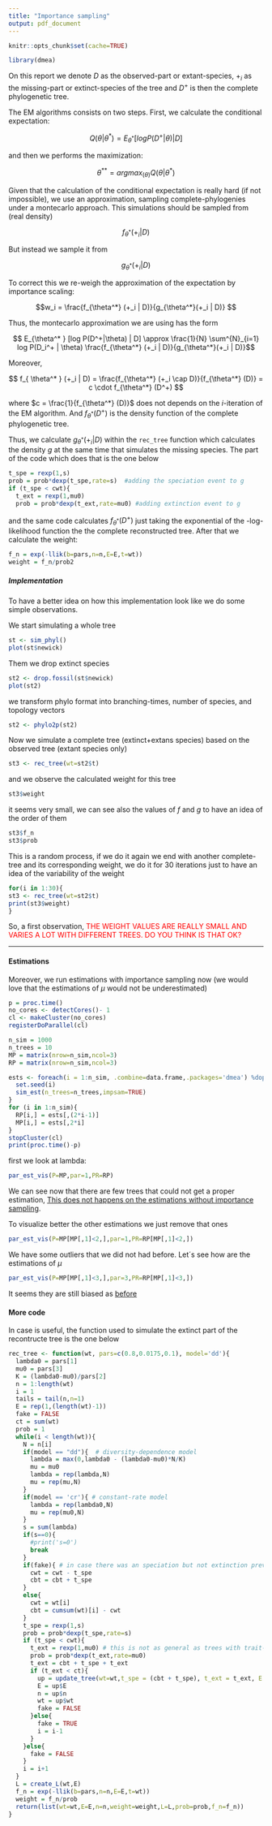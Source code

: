 ```yaml
---
title: "Importance sampling"
output: pdf_document
---
```


```r
knitr::opts_chunk$set(cache=TRUE)
```

```r
library(dmea)
```
On this report we denote $D$ as the observed-part or extant-species, $+_i$ as the missing-part or extinct-species of the tree and $D^+$ is then the complete phylogenetic tree.  


The EM algorithms consists on two steps. First, we calculate the conditional expectation:

$$ Q(\theta|\theta^*) = E_{\theta^* } [log P(D^+|\theta) | D] $$

and then we performs the maximization:

$$ \theta ^{**} = argmax_{(\theta)} Q( \theta | \theta ^*) $$

Given that the calculation of the conditional expectation is really hard (if not impossible), we use an approximation, sampling complete-phylogenies under a montecarlo approach. This simulations should be sampled from (real density) 

$$ f_{\theta^*} (+_i | D) $$

But instead we sample it from 

$$ g_{\theta^*}(+_i | D) $$

To correct this we re-weigh the approximation of the expectation by importance scaling:

$$w_i =  \frac{f_{\theta^*} (+_i | D)}{g_{\theta^*}(+_i | D)} $$


Thus, the montecarlo approximation we are using has the form

$$ E_{\theta^* } [log P(D^+|\theta) | D] \approx \frac{1}{N} \sum^{N}_{i=1} log P(D_i^+ | \theta)  \frac{f_{\theta^*} (+_i | D)}{g_{\theta^*}(+_i | D)}$$

Moreover, 

$$ f_{ \theta^* } (+_i | D) = \frac{f_{\theta^*} (+_i \cap D)}{f_{\theta^*} (D)} = c \cdot f_{\theta^*} (D^+) $$ 

where $c = \frac{1}{f_{\theta^*} (D)}$ does not depends on the $i$-iteration of the EM algorithm. And $f_{\theta^*} (D^+)$ is the density function of the complete phylogenetic tree. 

Thus, we calculate $g_{\theta^*}(+_i | D)$ within the ```rec_tree``` function which calculates the density $g$ at the same time that simulates the missing species. The part of the code which does that is the one below

```r
t_spe = rexp(1,s)
prob = prob*dexp(t_spe,rate=s)  #adding the speciation event to g
if (t_spe < cwt){
  t_ext = rexp(1,mu0)
  prob = prob*dexp(t_ext,rate=mu0) #adding extinction event to g
```

and the same code calculates $f_{\theta^*} (D^+)$ just taking the exponential of the -log-likelihood function the the complete reconstructed tree. After that we calculate the weight:

```r
f_n = exp(-llik(b=pars,n=n,E=E,t=wt))
weight = f_n/prob2
```

##### Implementation

To have a better idea on how this implementation look like we do some simple observations. 

We start simulating a whole tree

```r
st <- sim_phyl()
plot(st$newick)
```  

Them we drop extinct species

```r
st2 <- drop.fossil(st$newick)
plot(st2)
```

we transform phylo format into branching-times, number of species, and topology vectors

```r
st2 <- phylo2p(st2)
```

Now we simulate a complete tree (extinct+extans species) based on the observed tree (extant species only) 

```r
st3 <- rec_tree(wt=st2$t)
```

and we observe the calculated weight for this tree

```r
st3$weight
```

it seems very small, we can see also the values of $f$ and $g$ to have an idea of the order of them 

```r
st3$f_n
st3$prob
```


This is a random process, if we do it again we end with another complete-tree and its corresponding weight, we do it for 30 iterations just to have an idea of the variability of the weight


```r
for(i in 1:30){
st3 <- rec_tree(wt=st2$t)
print(st3$weight)
}
```
So, a first observation, <span style="color:red">  THE WEIGHT VALUES ARE REALLY SMALL AND VARIES A LOT WITH DIFFERENT TREES. DO YOU THINK IS THAT OK? </span>


***


#### Estimations

Moreover, we run estimations with importance sampling now (we would love that the estimations of $\mu$ would not be underestimated)

```r

p = proc.time()
no_cores <- detectCores()- 1 
cl <- makeCluster(no_cores)
registerDoParallel(cl)

n_sim = 1000
n_trees = 10
MP = matrix(nrow=n_sim,ncol=3)
RP = matrix(nrow=n_sim,ncol=3)

ests <- foreach(i = 1:n_sim, .combine=data.frame,.packages='dmea') %dopar% {  
  set.seed(i)
  sim_est(n_trees=n_trees,impsam=TRUE)
}
for (i in 1:n_sim){
  RP[i,] = ests[,(2*i-1)]
  MP[i,] = ests[,2*i]
}
stopCluster(cl)
print(proc.time()-p)
```


first we look at lambda:

```r
par_est_vis(P=MP,par=1,PR=RP)
```

We can see now that there are few trees that could not get a proper estimation, [This does not happens on the estimations without importance sampling](http://rpubs.com/franciscorichter/231599).

To visualize better the other estimations we just remove that ones

```r
par_est_vis(P=MP[MP[,1]<2,],par=1,PR=RP[MP[,1]<2,])
```

We have some outliers that we did not had before. Let´s see how are the estimations of $\mu$

```r
par_est_vis(P=MP[MP[,1]<3,],par=3,PR=RP[MP[,1]<3,])
```

It seems they are still biased as [before](http://rpubs.com/franciscorichter/231599)



#### More code
In case is useful, the function used to simulate the extinct part of the recontructe tree is the one below

```r
rec_tree <- function(wt, pars=c(0.8,0.0175,0.1), model='dd'){
  lambda0 = pars[1]
  mu0 = pars[3]
  K = (lambda0-mu0)/pars[2]
  n = 1:length(wt)
  i = 1
  tails = tail(n,n=1)
  E = rep(1,(length(wt)-1))
  fake = FALSE
  ct = sum(wt)
  prob = 1
  while(i < length(wt)){
    N = n[i]
    if(model == "dd"){  # diversity-dependence model
      lambda = max(0,lambda0 - (lambda0-mu0)*N/K)
      mu = mu0
      lambda = rep(lambda,N)
      mu = rep(mu,N)
    }
    if(model == 'cr'){ # constant-rate model
      lambda = rep(lambda0,N)
      mu = rep(mu0,N)
    }
    s = sum(lambda)
    if(s==0){
      #print('s=0')
      break
    }
    if(fake){ # in case there was an speciation but not extinction previously
      cwt = cwt - t_spe
      cbt = cbt + t_spe
    }
    else{
      cwt = wt[i]
      cbt = cumsum(wt)[i] - cwt
    }
    t_spe = rexp(1,s)
    prob = prob*dexp(t_spe,rate=s)
    if (t_spe < cwt){
      t_ext = rexp(1,mu0) # this is not as general as trees with trait-dependance species yet,
      prob = prob*dexp(t_ext,rate=mu0)
      t_ext = cbt + t_spe + t_ext
      if (t_ext < ct){
        up = update_tree(wt=wt,t_spe = (cbt + t_spe), t_ext = t_ext, E = E, n = n)
        E = up$E
        n = up$n
        wt = up$wt
        fake = FALSE
      }else{
        fake = TRUE
        i = i-1
      }
    }else{
      fake = FALSE
    }
    i = i+1
  }
  L = create_L(wt,E)
  f_n = exp(-llik(b=pars,n=n,E=E,t=wt))
  weight = f_n/prob
  return(list(wt=wt,E=E,n=n,weight=weight,L=L,prob=prob,f_n=f_n))
}
```

<!--

```r
par_est_vis(P=MP[MP[,1]<3,],par=1,PR=RP[MP[,1]<3,])
```
 --> 




<!--
Where, in the case of  $f_{\theta^*} (+_i | D)  = \prod_i P_{ms_i}$, and $P_{ms_i}$ corresponds to the probability for the missing species number $i$. That is 

$$ P_{ms_i} = \displaystyle\underbrace{\left(\sum \lambda\right)_{i} e^{-t_i(\sum \lambda)_i} \frac{1}{n_i}}_{speciation} \displaystyle\underbrace{\frac{\mu e^{-t_i \mu}}{1-e^{-\mu rT}}}_{extinction} $$

Then, for the case of DD we have 

$$ P_{ms_i} = n_i(\lambda_0-\beta n_i)  e^{-t_i(n_i(\lambda_0-\beta n_i))} \frac{1}{n_i} \frac{\mu e^{-t_i^{ext} \mu}}{1-e^{-\mu(ct-bt_i)}} $$
 --> 
